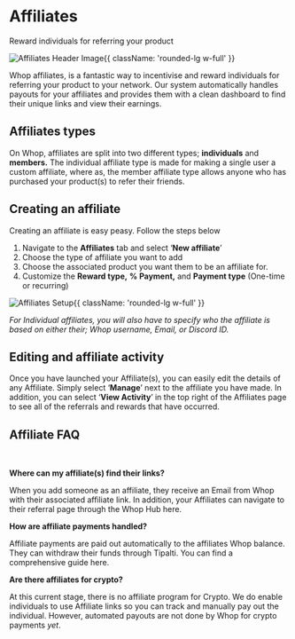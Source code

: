 
<HeroPattern />

<div className='lead'>

# Affiliates

Reward individuals for referring your product

![Affiliates Header Image](https://i.imgur.com/NJ5DOVv.png){{ className: 'rounded-lg w-full' }}

Whop affiliates, is a fantastic way to incentivise and reward individuals for referring your product to your network. Our system automatically handles payouts for your affiliates and provides them with a clean dashboard to find their unique links and view their earnings. 

## Affiliates types

On Whop, affiliates are split into two different types; **individuals** and **members.** The individual affiliate type is made for making a single user a custom affiliate, where as, the member affiliate type allows anyone who has purchased your product(s) to refer their friends.

## Creating an affiliate

Creating an affiliate is easy peasy. Follow the steps below

1. Navigate to the **Affiliates** tab and select ‘**New affiliate**’
2. Choose the type of affiliate you want to add 
3. Choose the associated product you want them to be an affiliate for.
4. Customize the **Reward type,** **% Payment,** and **Payment type** (One-time or recurring)

![Affiliates Setup](https://i.imgur.com/POl1tVA.gif){{ className: 'rounded-lg w-full' }}

*For Individual affiliates, you will also have to specify who the affiliate is based on either their; Whop username, Email, or Discord ID.*

## Editing and affiliate activity

Once you have launched your Affiliate(s), you can easily edit the details of any Affiliate. Simply select ‘**Manage**’ next to the affiliate you have made. In addition, you can select ‘**View Activity**’ in the top right of the Affiliates page to see all of the referrals and rewards that have occurred.

## Affiliate FAQ

<br/>

**Where can my affiliate(s) find their links?**

When you add someone as an affiliate, they receive an Email from Whop with their associated affiliate link. In addition, your Affiliates can navigate to their referral page through the Whop Hub here. 

**How are affiliate payments handled?**

Affiliate payments are paid out automatically to the affiliates Whop balance. They can withdraw their funds through Tipalti. You can find a comprehensive guide here.

**Are there affiliates for crypto?**

At this current stage, there is no affiliate program for Crypto. We do enable individuals to use Affiliate links so you can track and manually pay out the individual. However, automated payouts are not done by Whop for crypto payments *yet*.

</div>